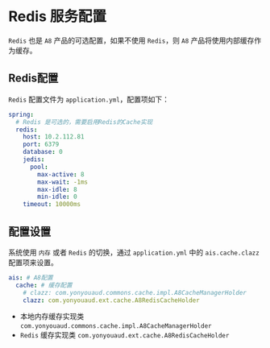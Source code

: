 # Redis 服务配置

`Redis` 也是 `A8` 产品的可选配置，如果不使用 `Redis`，则 `A8` 产品将使用内部缓存作为缓存。

## Redis配置

`Redis` 配置文件为 `application.yml`，配置项如下：

```yaml
spring:
  # Redis 是可选的，需要启用Redis的Cache实现
  redis:
    host: 10.2.112.81
    port: 6379
    database: 0
    jedis:
      pool:
        max-active: 8
        max-wait: -1ms
        max-idle: 8
        min-idle: 0
    timeout: 10000ms
```    

## 配置设置

系统使用 `内存` 或者 `Redis` 的切换，通过 `application.yml` 中的 `ais.cache.clazz` 配置项来设置。

```yaml
ais: # A8配置
  cache: # 缓存配置
    # clazz: com.yonyouaud.commons.cache.impl.A8CacheManagerHolder
    clazz: com.yonyouaud.ext.cache.A8RedisCacheHolder
```

- 本地内存缓存实现类 `com.yonyouaud.commons.cache.impl.A8CacheManagerHolder`
- `Redis` 缓存实现类 `com.yonyouaud.ext.cache.A8RedisCacheHolder`